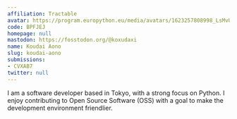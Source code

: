 ```yaml
---
affiliation: Tractable
avatar: https://program.europython.eu/media/avatars/1623257808998_LsMvU8V.jpg
code: BPFJEJ
homepage: null
mastodon: https://fosstodon.org/@koxudaxi
name: Koudai Aono
slug: koudai-aono
submissions:
- CVXAB7
twitter: null
---
```


I am a software developer based in Tokyo, with a strong focus on Python. I enjoy contributing to Open Source Software (OSS) with a goal to make the development environment friendlier.
